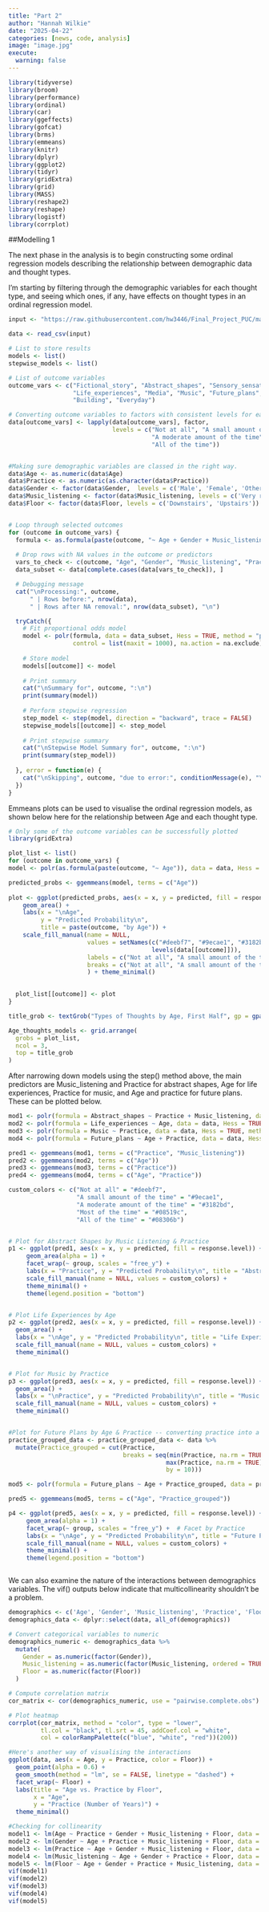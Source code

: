 ```yaml
---
title: "Part 2"
author: "Hannah Wilkie"
date: "2025-04-22"
categories: [news, code, analysis]
image: "image.jpg"
execute:
  warning: false
---
```

```r
library(tidyverse)
library(broom)
library(performance)
library(ordinal)
library(car)
library(ggeffects)
library(gofcat)
library(brms)
library(emmeans)
library(knitr)
library(dplyr)
library(ggplot2)
library(tidyr)
library(gridExtra)
library(grid)
library(MASS) 
library(reshape2) 
library(reshape) 
library(logistf)
library(corrplot)
```


##Modelling 1

The next phase in the analysis is to begin constructing some ordinal regression models describing the relationship between demographic data and thought types.

I'm starting by filtering through the demographic variables for each thought type, and seeing which ones, if any, have effects on thought types in an ordinal regression model.

```r
input <- "https://raw.githubusercontent.com/hw3446/Final_Project_PUC/main/data/data.csv"

data <- read_csv(input)
```


```r
# List to store results
models <- list()
stepwise_models <- list()

# List of outcome variables
outcome_vars <- c("Fictional_story", "Abstract_shapes", "Sensory_sensations", 
                  "Life_experiences", "Media", "Music", "Future_plans", 
                  "Building", "Everyday")

# Converting outcome variables to factors with consistent levels for each thought type
data[outcome_vars] <- lapply(data[outcome_vars], factor, 
                             levels = c("Not at all", "A small amount of the time", 
                                        "A moderate amount of the time", "Most of the time", 
                                        "All of the time"))


#Making sure demographic variables are classed in the right way.
data$Age <- as.numeric(data$Age)
data$Practice <- as.numeric(as.character(data$Practice))
data$Gender <- factor(data$Gender,  levels = c('Male', 'Female', 'Other'))
data$Music_listening <- factor(data$Music_listening, levels = c('Very rarely', 'Somewhat rarely', 'Moderately frequently', 'Frequently', 'Very frequently'))
data$Floor <- factor(data$Floor, levels = c('Downstairs', 'Upstairs'))


# Loop through selected outcomes
for (outcome in outcome_vars) {
  formula <- as.formula(paste(outcome, "~ Age + Gender + Music_listening + Practice + Floor"))
  
  # Drop rows with NA values in the outcome or predictors
  vars_to_check <- c(outcome, "Age", "Gender", "Music_listening", "Practice", "Floor")
  data_subset <- data[complete.cases(data[vars_to_check]), ]

  # Debugging message
  cat("\nProcessing:", outcome, 
      " | Rows before:", nrow(data), 
      " | Rows after NA removal:", nrow(data_subset), "\n")

  tryCatch({
    # Fit proportional odds model
    model <- polr(formula, data = data_subset, Hess = TRUE, method = "probit", 
                  control = list(maxit = 1000), na.action = na.exclude)
    
    # Store model
    models[[outcome]] <- model
    
    # Print summary
    cat("\nSummary for", outcome, ":\n")
    print(summary(model))
    
    # Perform stepwise regression
    step_model <- step(model, direction = "backward", trace = FALSE)
    stepwise_models[[outcome]] <- step_model
    
    # Print stepwise summary
    cat("\nStepwise Model Summary for", outcome, ":\n")
    print(summary(step_model))
    
  }, error = function(e) {
    cat("\nSkipping", outcome, "due to error:", conditionMessage(e), "\n")
  })
}

```


Emmeans plots can be used to visualise the ordinal regression models, as shown below here for the relationship between Age and each thought type.
```r
# Only some of the outcome variables can be successfully plotted
library(gridExtra)

plot_list <- list()
for (outcome in outcome_vars) {
model <- polr(as.formula(paste(outcome, "~ Age")), data = data, Hess = TRUE)

predicted_probs <- ggemmeans(model, terms = c("Age"))
  
plot <- ggplot(predicted_probs, aes(x = x, y = predicted, fill = response.level)) +
    geom_area() + 
    labs(x = "\nAge", 
         y = "Predicted Probability\n", 
         title = paste(outcome, "by Age")) +
    scale_fill_manual(name = NULL,
                      values = setNames(c("#deebf7", "#9ecae1", "#3182bd", "#08519c", "#08306b"),
                                        levels(data[[outcome]])),
                      labels = c("Not at all", "A small amount of the time", "A moderate amount of the time", "Most of the time", "All of the time"),
                      breaks = c("Not at all", "A small amount of the time", "A moderate amount of the time", "Most of the time", "All of the time")
                      ) + theme_minimal()
  

  plot_list[[outcome]] <- plot
}

title_grob <- textGrob("Types of Thoughts by Age, First Half", gp = gpar(fontsize = 16, fontface = "bold"))

Age_thoughts_models <- grid.arrange(
  grobs = plot_list, 
  ncol = 3, 
  top = title_grob  
)

```


After narrowing down models using the step() method above, the main predictors are Music_listening and Practice for abstract shapes, Age for life experiences, Practice for music, and Age and practice for future plans. These can be plotted below.

```r
mod1 <- polr(formula = Abstract_shapes ~ Practice + Music_listening, data = data, Hess = TRUE, method = "probit")
mod2 <- polr(formula = Life_experiences ~ Age, data = data, Hess = TRUE, method = "probit")
mod3 <- polr(formula = Music ~ Practice, data = data, Hess = TRUE, method = "probit")
mod4 <- polr(formula = Future_plans ~ Age + Practice, data = data, Hess = TRUE, method = "probit")

pred1 <- ggemmeans(mod1, terms = c("Practice", "Music_listening"))
pred2 <- ggemmeans(mod2, terms = c("Age"))
pred3 <- ggemmeans(mod3, terms = c("Practice"))
pred4 <- ggemmeans(mod4, terms = c("Age", "Practice"))

custom_colors <- c("Not at all" = "#deebf7", 
                   "A small amount of the time" = "#9ecae1", 
                   "A moderate amount of the time" = "#3182bd", 
                   "Most of the time" = "#08519c", 
                   "All of the time" = "#08306b")


# Plot for Abstract Shapes by Music Listening & Practice
p1 <- ggplot(pred1, aes(x = x, y = predicted, fill = response.level)) +
     geom_area(alpha = 1) + 
     facet_wrap(~ group, scales = "free_y") +  
     labs(x = "Practice", y = "Predicted Probability\n", title = "Abstract Shapes by Practice, Faceted by Classical Music Listening") +
     scale_fill_manual(name = NULL, values = custom_colors) +
     theme_minimal() +
     theme(legend.position = "bottom")


# Plot Life Experiences by Age
p2 <- ggplot(pred2, aes(x = x, y = predicted, fill = response.level)) +
  geom_area() + 
  labs(x = "\nAge", y = "Predicted Probability\n", title = "Life Experiences by Age") +
  scale_fill_manual(name = NULL, values = custom_colors) +
  theme_minimal()


# Plot for Music by Practice
p3 <- ggplot(pred3, aes(x = x, y = predicted, fill = response.level)) +
  geom_area() + 
  labs(x = "\nPractice", y = "Predicted Probability\n", title = "Music by Practice") +
  scale_fill_manual(name = NULL, values = custom_colors) +
  theme_minimal()


#Plot for Future Plans by Age & Practice -- converting practice into a grouped variable for readability
practice_grouped_data <- practice_grouped_data <- data %>%
  mutate(Practice_grouped = cut(Practice, 
                                breaks = seq(min(Practice, na.rm = TRUE), 
                                            max(Practice, na.rm = TRUE), 
                                            by = 10)))

mod5 <- polr(formula = Future_plans ~ Age + Practice_grouped, data = practice_grouped_data, Hess = TRUE, method = "probit")

pred5 <- ggemmeans(mod5, terms = c("Age", "Practice_grouped"))

p4 <- ggplot(pred5, aes(x = x, y = predicted, fill = response.level)) +
     geom_area(alpha = 1) +
     facet_wrap(~ group, scales = "free_y") +  # Facet by Practice
     labs(x = "\nAge", y = "Predicted Probability\n", title = "Future Plans by Age, Faceted by Practice") +
     scale_fill_manual(name = NULL, values = custom_colors) +
     theme_minimal() +
     theme(legend.position = "bottom")



```

We can also examine the nature of the interactions between demographics variables. The vif() outputs below indicate that multicollinearity shouldn't be a problem.

```r
demographics <- c('Age', 'Gender', 'Music_listening', 'Practice', 'Floor')
demographics_data <- dplyr::select(data, all_of(demographics))

# Convert categorical variables to numeric
demographics_numeric <- demographics_data %>%
  mutate(
    Gender = as.numeric(factor(Gender)),
    Music_listening = as.numeric(factor(Music_listening, ordered = TRUE)),  
    Floor = as.numeric(factor(Floor))
  ) 

# Compute correlation matrix
cor_matrix <- cor(demographics_numeric, use = "pairwise.complete.obs")

# Plot heatmap
corrplot(cor_matrix, method = "color", type = "lower", 
         tl.col = "black", tl.srt = 45, addCoef.col = "white", 
         col = colorRampPalette(c("blue", "white", "red"))(200))

#Here's another way of visualising the interactions
ggplot(data, aes(x = Age, y = Practice, color = Floor)) +
  geom_point(alpha = 0.6) +  
  geom_smooth(method = "lm", se = FALSE, linetype = "dashed") +
  facet_wrap(~ Floor) +
  labs(title = "Age vs. Practice by Floor",
       x = "Age", 
       y = "Practice (Number of Years)") +
  theme_minimal()

#Checking for collinearity
model1 <- lm(Age ~ Practice + Gender + Music_listening + Floor, data = demographics_numeric)
model2 <- lm(Gender ~ Age + Practice + Music_listening + Floor, data = demographics_numeric)
model3 <- lm(Practice ~ Age + Gender + Music_listening + Floor, data = demographics_numeric)
model4 <- lm(Music_listening ~ Age + Gender + Practice + Floor, data = demographics_numeric)
model5 <- lm(Floor ~ Age + Gender + Practice + Music_listening, data = demographics_numeric)
vif(model1)
vif(model2)
vif(model3)
vif(model4)
vif(model5)


```
